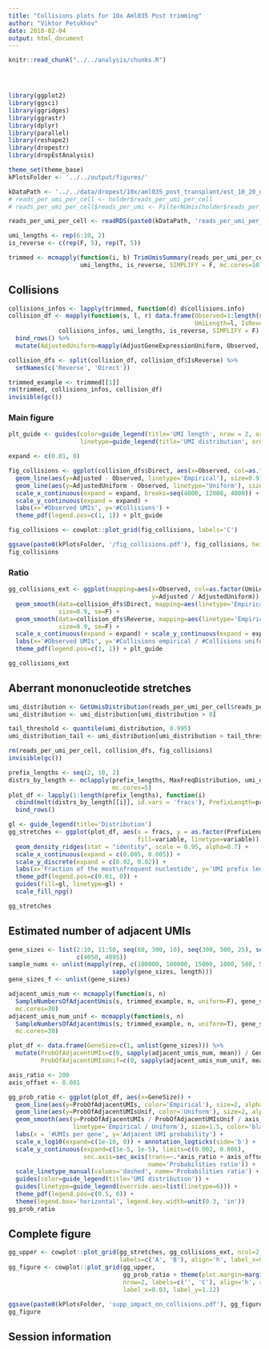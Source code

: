 ```yaml
---
title: "Collisions plots for 10x Aml035 Post trimming"
author: "Viktor Petukhov"
date: 2018-02-04
output: html_document
---
```


```r
knitr::read_chunk("../../analysis/chunks.R")
```

```r
```

```r
```

```r
```

```r
library(ggplot2)
library(ggsci)
library(ggridges)
library(ggrastr)
library(dplyr)
library(parallel)
library(reshape2)
library(dropestr)
library(dropEstAnalysis)

theme_set(theme_base)
kPlotsFolder <- '../../output/figures/'
```

```r
kDataPath <- '../../data/dropest/10x/aml035_post_transplant/est_10_20_umi_quality/'
# reads_per_umi_per_cell <- holder$reads_per_umi_per_cell
# reads_per_umi_per_cell$reads_per_umi <- FilterNUmis(holder$reads_per_umi_per_cell$reads_per_umi)

reads_per_umi_per_cell <- readRDS(paste0(kDataPath, 'reads_per_umi_per_cell.rds'))
```

```r
umi_lengths <- rep(6:10, 2)
is_reverse <- c(rep(F, 5), rep(T, 5))

trimmed <- mcmapply(function(i, b) TrimUmisSummary(reads_per_umi_per_cell, i, b),
                    umi_lengths, is_reverse, SIMPLIFY = F, mc.cores=10)
```

## Collisions
```r
collisions_infos <- lapply(trimmed, function(d) d$collisions.info)
collision_df <- mapply(function(s, l, r) data.frame(Observed=1:length(s), Adjusted=s, 
                                                    UmiLength=l, IsReverse=r),
              collisions_infos, umi_lengths, is_reverse, SIMPLIFY = F) %>% 
  bind_rows() %>% 
  mutate(AdjustedUniform=mapply(AdjustGeneExpressionUniform, Observed, 4^UmiLength))

collision_dfs <- split(collision_df, collision_df$IsReverse) %>% 
  setNames(c('Reverse', 'Direct'))
```

```r
trimmed_example <- trimmed[[1]]
rm(trimmed, collisions_infos, collision_df)
invisible(gc())
```

### Main figure
```r
plt_guide <- guides(color=guide_legend(title='UMI length', nrow = 2, order=1),
                    linetype=guide_legend(title='UMI distribution', order=2, keywidth = 1.5))

expand <- c(0.01, 0)

fig_collisions <- ggplot(collision_dfs$Direct, aes(x=Observed, col=as.factor(UmiLength))) + 
  geom_line(aes(y=Adjusted - Observed, linetype='Empirical'), size=0.9) +
  geom_line(aes(y=AdjustedUniform - Observed, linetype='Uniform'), size=0.9) +
  scale_x_continuous(expand = expand, breaks=seq(4000, 12000, 4000)) + 
  scale_y_continuous(expand = expand) +
  labs(x='#Observed UMIs', y='#Collisions') +
  theme_pdf(legend.pos=c(1, 1)) + plt_guide

fig_collisions <- cowplot::plot_grid(fig_collisions, labels='C')

ggsave(paste0(kPlotsFolder, '/fig_collisions.pdf'), fig_collisions, height=5.5, width=3.5)
fig_collisions
```

### Ratio
```r
gg_collisions_ext <- ggplot(mapping=aes(x=Observed, col=as.factor(UmiLength), 
                                        y=Adjusted / AdjustedUniform)) + 
  geom_smooth(data=collision_dfs$Direct, mapping=aes(linetype='Empirical, back trim'), 
              size=0.9, se=F) +
  geom_smooth(data=collision_dfs$Reverse, mapping=aes(linetype='Empirical, front trim'), 
              size=0.9, se=F) +
  scale_x_continuous(expand = expand) + scale_y_continuous(expand = expand) +
  labs(x='#Observed UMIs', y='#Collisions empirical / #Collisions uniform') +
  theme_pdf(legend.pos=c(1, 1)) + plt_guide

gg_collisions_ext
```

## Aberrant mononucleotide stretches
```r
umi_distribution <- GetUmisDistribution(reads_per_umi_per_cell$reads_per_umi, smooth=0)
umi_distribution <- umi_distribution[umi_distribution > 0]

tail_threshold <- quantile(umi_distribution, 0.995)
umi_distribution_tail <- umi_distribution[umi_distribution > tail_threshold]
```

```r
rm(reads_per_umi_per_cell, collision_dfs, fig_collisions)
invisible(gc())
```

```r
prefix_lengths <- seq(2, 10, 2)
distrs_by_length <- mclapply(prefix_lengths, MaxFreqDistribution, umi_distribution_tail, 
                             mc.cores=5)
plot_df <- lapply(1:length(prefix_lengths), function(i) 
  cbind(melt(distrs_by_length[[i]], id.vars = 'fracs'), PrefixLength=prefix_lengths[i])) %>% 
  bind_rows()
```

```r
gl <- guide_legend(title='Distribution')
gg_stretches <- ggplot(plot_df, aes(x = fracs, y = as.factor(PrefixLength), height = value,
                                    fill=variable, linetype=variable)) + 
  geom_density_ridges(stat = "identity", scale = 0.95, alpha=0.7) +
  scale_x_continuous(expand = c(0.005, 0.005)) +
  scale_y_discrete(expand = c(0.02, 0.02)) +
  labs(x='Fraction of the most\nfrequent nucleotide', y='UMI prefix length') +
  theme_pdf(legend.pos=c(0.01, 0)) +
  guides(fill=gl, linetype=gl) + 
  scale_fill_npg()

gg_stretches
```

## Estimated number of adjacent UMIs
```r
gene_sizes <- list(2:10, 11:50, seq(60, 300, 10), seq(300, 500, 25), seq(600, 4090, 200), 
                   c(4050, 4095))
sample_nums <- unlist(mapply(rep, c(100000, 100000, 15000, 1000, 500, 500), 
                             sapply(gene_sizes, length)))
gene_sizes_f <- unlist(gene_sizes)

adjacent_umis_num <- mcmapply(function(s, n) 
  SampleNumbersOfAdjacentUmis(s, trimmed_example, n, uniform=F), gene_sizes_f, sample_nums, 
  mc.cores=30)
adjacent_umis_num_unif <- mcmapply(function(s, n) 
  SampleNumbersOfAdjacentUmis(s, trimmed_example, n, uniform=T), gene_sizes_f, sample_nums, 
  mc.cores=30)
```

```r
plot_df <- data.frame(GeneSize=c(1, unlist(gene_sizes))) %>% 
  mutate(ProbOfAdjacentUMIs=c(0, sapply(adjacent_umis_num, mean)) / GeneSize^2,
         ProbOfAdjacentUMIsUnif=c(0, sapply(adjacent_umis_num_unif, mean)) / GeneSize^2)

axis_ratio <- 200
axis_offset <- 0.001

gg_prob_ratio <- ggplot(plot_df, aes(x=GeneSize)) + 
  geom_line(aes(y=ProbOfAdjacentUMIs, color='Empirical'), size=2, alpha=0.8) + 
  geom_line(aes(y=ProbOfAdjacentUMIsUnif, color='Uniform'), size=2, alpha=0.78) +
  geom_smooth(aes(y=ProbOfAdjacentUMIs / ProbOfAdjacentUMIsUnif / axis_ratio - axis_offset, 
                  linetype='Empirical / Uniform'), size=1.5, color='black', se=FALSE) +
  labs(x = '#UMIs per gene', y='Adjacent UMI probability') +
  scale_x_log10(expand=c(1e-10, 0)) + annotation_logticks(side='b') +
  scale_y_continuous(expand=c(1e-5, 1e-5), limits=c(0.002, 0.006), 
                     sec.axis=sec_axis(trans=~.*axis_ratio + axis_offset*axis_ratio, 
                                       name='Probabilities ratio')) +
  scale_linetype_manual(values='dashed', name='Probabilities ratio') +
  guides(color=guide_legend(title='UMI distribution')) + 
  guides(linetype=guide_legend(override.aes=list(linetype=6))) +
  theme_pdf(legend.pos=c(0.5, 0)) + 
  theme(legend.box='horizontal', legend.key.width=unit(0.3, 'in'))
gg_prob_ratio
```

## Complete figure
```r
gg_upper <- cowplot::plot_grid(gg_stretches, gg_collisions_ext, ncol=2, 
                               labels=c('A', 'B'), align='h', label_x=0.03)
gg_figure <- cowplot::plot_grid(gg_upper, 
                                gg_prob_ratio + theme(plot.margin=margin(0, 0, 0, 0, 'in')), 
                                nrow=2, labels=c('', 'C'), align='h', rel_heights=c(3, 2), 
                                label_x=0.03, label_y=1.12)

ggsave(paste0(kPlotsFolder, 'supp_impact_on_collisions.pdf'), gg_figure, width=7, height=8)
gg_figure
```

## Session information
```r
```
